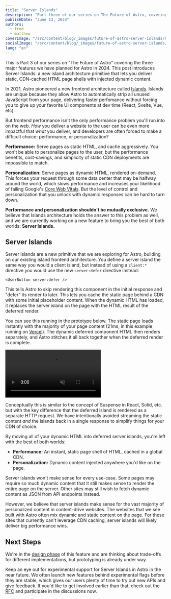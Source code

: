 ```yaml
---
title: "Server Islands"
description: "Part three of our series on The Future of Astro, covering a new island architecture pattern for dynamic content rendered inside of fast, CDN-cached static pages."
publishDate: "June 13, 2024"
authors:
  - fred
  - matthew
coverImage: "/src/content/blog/_images/future-of-astro-server-islands/header-astro-server-islands.webp"
socialImage: "/src/content/blog/_images/future-of-astro-server-islands/og-astro-server-islands2.jpg"
lang: "en"
---
```



<BlogSummary>
  This is Part 3 of our series on "The Future of Astro" covering the three major features we have planned for Astro in 2024. This post introduces Server Islands: a new island architecture primitive that lets you deliver static, CDN-cached HTML page shells with injected dynamic content.
</BlogSummary>

In 2021, Astro pioneered a new frontend architecture called [Islands](https://docs.astro.build/en/concepts/islands/). Islands are unique because they allow Astro to automatically strip all unused JavaScript from your page, delivering faster perfomance without forcing you to give up your favorite UI components at dev time (React, Svelte, Vue, etc). 

But frontend performance isn't the only performance problem you'll run into on the web. *How* you deliver a website to the user can be even more impactful that *what* you deliver, and developers are often forced to make a difficult choice: performance, or personalization?

**Performance:** Serve pages as static HTML, and cache aggressively. You won't be able to personalize pages to the user, but the performance benefits, cost-savings, and simplicity of static CDN deployments are impossible to match.

**Personalization:** Serve pages as dynamic HTML, rendered on-demand. This forces your request through some data center that may be halfway around the world, which slows performance and increases your likelihood of failing Google's [Core Web Vitals](https://web.dev/articles/vitals). But the level of control and personalization that you unlock with dynamic responses can be hard to turn down.

**Performance and personalization shouldn't be mutually exclusive.** We believe that Islands architecture holds the answer to this problem as well, and we are currently working on a new feature to bring you the best of both worlds: **Server Islands.**

## Server Islands

Server Islands are a new primitive that we are exploring for Astro, building on our existing island frontend architecture. You define a server island the same way you would a client island, but instead of using a `client:*` directive you would use the new `server:defer` directive instead:

```astro
<UserButton server:defer />
```

This tells Astro to skip rendering this component in the initial response and "defer" its render to later. This lets you cache the static page behind a CDN with some initial placeholder content. When the dynamic HTML has loaded, it replaces the server island on the page with the HTML result of the deferred render.

You can see this running in the prototype below. The static page loads instantly with the majority of your page content (21ms, in this example running on [Vercel](https://vercel.com/)). The dynamic deferred component HTML then renders separately, and Astro stitches it all back together when the deferred render is complete.

<video autoplay loop muted playsinline>
	<source src="/assets/blog/future-of-astro/ServerDefer.mp4" type="video/mp4" />
	Sorry, your browser doesn't support embedded videos.
</video>

Conceptually this is similar to the concept of Suspense in React, Solid, etc. but with the key difference that the deferred island is rendered as a separate HTTP request. We have intentionally avoided streaming the static content *and* the islands back in a single response to simplify things for your CDN of choice.

<BlogContentImage src={islandDiag} alt="A diagram showing the server island population parts of the page from the server." />

By moving all of your dynamic HTML into deferred server islands, you're left with the best of both worlds: 
- **Performance:** An instant, static page shell of HTML, cached in a global CDN.
- **Personalization:** Dynamic content injected anywhere you'd like on the page.

Server islands won't make sense for every use-case. Some pages may require so much dynamic content that it still makes sense to render the entire page on the server. Other sites may still wish to fetch dynamic content as JSON from API endpoints instead. 

However, we believe that server islands make sense for the vast majority of personalized content in content-drive websites. The websites that we see built with Astro often mix dynamic and static content on the page. For these sites that currently can't leverage CDN caching, server islands will likely deliver big performance wins.

## Next Steps

We're in the [design phase](https://github.com/withastro/roadmap/issues/945) of this feature and are thinking about trade-offs for different implementations, but prototyping is already under way.

Keep an eye out for experimental support for Server Islands in Astro in the near future. We often launch new features behind experimental flags before they are stable, which gives our users plenty of time to try out new APIs and give feedback. If you'd like to get involved earlier than that, check out the [RFC](https://github.com/withastro/roadmap/issues/945) and participate in the discussions now.